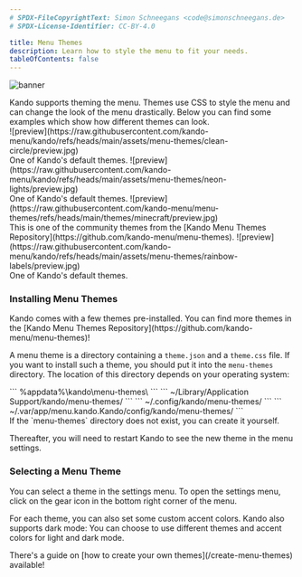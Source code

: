 ```yaml
---
# SPDX-FileCopyrightText: Simon Schneegans <code@simonschneegans.de>
# SPDX-License-Identifier: CC-BY-4.0

title: Menu Themes
description: Learn how to style the menu to fit your needs.
tableOfContents: false
---
```



![banner](../../assets/banner07.png)

<Intro>
Kando supports theming the menu. 
Themes use CSS to style the menu and can change the look of the menu drastically.
Below you can find some examples which show how different themes can look.
</Intro>

<br/>

<CardGrid stagger>
  <CustomCard title="Clean Circle" icon="solar:palette-bold-duotone">
    ![preview](https://raw.githubusercontent.com/kando-menu/kando/refs/heads/main/assets/menu-themes/clean-circle/preview.jpg)
    <br/>
    One of Kando's default themes.
  </CustomCard>
  <CustomCard title="Neon Lights" icon="solar:palette-bold-duotone">
    ![preview](https://raw.githubusercontent.com/kando-menu/kando/refs/heads/main/assets/menu-themes/neon-lights/preview.jpg)
    <br/>
    One of Kando's default themes.
  </CustomCard>
  <CustomCard title="Minecraft" icon="solar:palette-bold-duotone">
    ![preview](https://raw.githubusercontent.com/kando-menu/menu-themes/refs/heads/main/themes/minecraft/preview.jpg)
    <br/>
    This is one of the community themes from the [Kando Menu Themes Repository](https://github.com/kando-menu/menu-themes).
  </CustomCard>
  <CustomCard title="Rainbow Labels" icon="solar:palette-bold-duotone">
    ![preview](https://raw.githubusercontent.com/kando-menu/kando/refs/heads/main/assets/menu-themes/rainbow-labels/preview.jpg)
    <br/>
    One of Kando's default themes.
  </CustomCard>
</CardGrid>

### <Icon name="solar:cloud-download-bold-duotone" class="inline-icon" /> Installing Menu Themes

<Aside type="tip" title="Get themes online!">
Kando comes with a few themes pre-installed. You can find more themes in the [Kando Menu Themes Repository](https://github.com/kando-menu/menu-themes)!
</Aside>

A menu theme is a directory containing a `theme.json` and a `theme.css` file.
If you want to install such a theme, you should put it into the `menu-themes` directory.
The location of this directory depends on your operating system:

<Tabs syncKey="os">
  <TabItem label="Windows" icon="seti:windows">
    ```
    %appdata%\kando\menu-themes\
    ```
  </TabItem>
  <TabItem label="macOS" icon="apple">
    ```
    ~/Library/Application Support/kando/menu-themes/
    ```
  </TabItem>
  <TabItem label="Linux" icon="linux">
    ```
    ~/.config/kando/menu-themes/
    ```
  </TabItem>
  <TabItem label="Flatpak" icon="linux">
    ```
    ~/.var/app/menu.kando.Kando/config/kando/menu-themes/
    ```
  </TabItem>
</Tabs>

<Aside type="note" title="You may have to create this directory.">
If the `menu-themes` directory does not exist, you can create it yourself.
</Aside>


Thereafter, you will need to restart Kando to see the new theme in the menu settings.

### <Icon name="solar:pallete-2-bold-duotone" class="inline-icon" /> Selecting a Menu Theme

You can select a theme in the settings menu. 
To open the settings menu, click on the gear icon in the bottom right corner of the menu.

For each theme, you can also set some custom accent colors.
Kando also supports dark mode: You can choose to use different themes and accent colors for light and dark mode.

<Aside type="tip" title="Do you want to create your own themes?">
There's a guide on  [how to create your own themes](/create-menu-themes) available!
</Aside>
